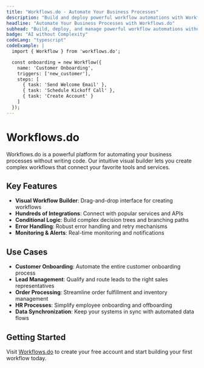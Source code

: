 ```yaml
---
title: "Workflows.do - Automate Your Business Processes"
description: "Build and deploy powerful workflow automations with Workflows.do"
headline: "Automate Your Business Processes with Workflows.do"
subhead: "Build, deploy, and manage powerful workflow automations without code"
badge: "AI without Complexity"
codeLang: "typescript"
codeExample: |
  import { Workflow } from 'workflows.do';

  const onboarding = new Workflow({
    name: 'Customer Onboarding',
    triggers: ['new_customer'],
    steps: [
      { task: 'Send Welcome Email' },
      { task: 'Schedule Kickoff Call' },
      { task: 'Create Account' }
    ]
  });
---
```


# Workflows.do

Workflows.do is a powerful platform for automating your business processes without writing code. Our intuitive visual builder lets you create complex workflows that connect your favorite tools and services.

## Key Features

- **Visual Workflow Builder**: Drag-and-drop interface for creating workflows
- **Hundreds of Integrations**: Connect with popular services and APIs
- **Conditional Logic**: Build complex decision trees and branching paths
- **Error Handling**: Robust error handling and retry mechanisms
- **Monitoring & Alerts**: Real-time monitoring and notifications

## Use Cases

- **Customer Onboarding**: Automate the entire customer onboarding process
- **Lead Management**: Qualify and route leads to the right sales representatives
- **Order Processing**: Streamline order fulfillment and inventory management
- **HR Processes**: Simplify employee onboarding and offboarding
- **Data Synchronization**: Keep your systems in sync with automated data flows

## Getting Started

Visit [Workflows.do](https://workflows.do) to create your free account and start building your first workflow today.
